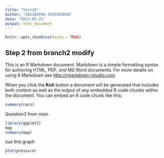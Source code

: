```yaml
---
title: "test16"
author: "SASIWIPHA SRIKUEAKUN"
date: "2023-05-21"
output: html_document
---
```


```r
knitr::opts_chunk$set(echo = TRUE)
```

## Step 2 from branch2 modify

This is an R Markdown document. Markdown is a simple formatting syntax for authoring HTML, PDF, and MS Word documents. For more details on using R Markdown see <http://rmarkdown.rstudio.com>.

When you click the **Knit** button a document will be generated that includes both content as well as the output of any embedded R code chunks within the document. You can embed an R code chunk like this:

```r
summary(cars)
```


Question3 from main 
```r
library(ggplot2)
mpg
summary(mpg)
```


sue this graph
```r
plot(pressure)
```


